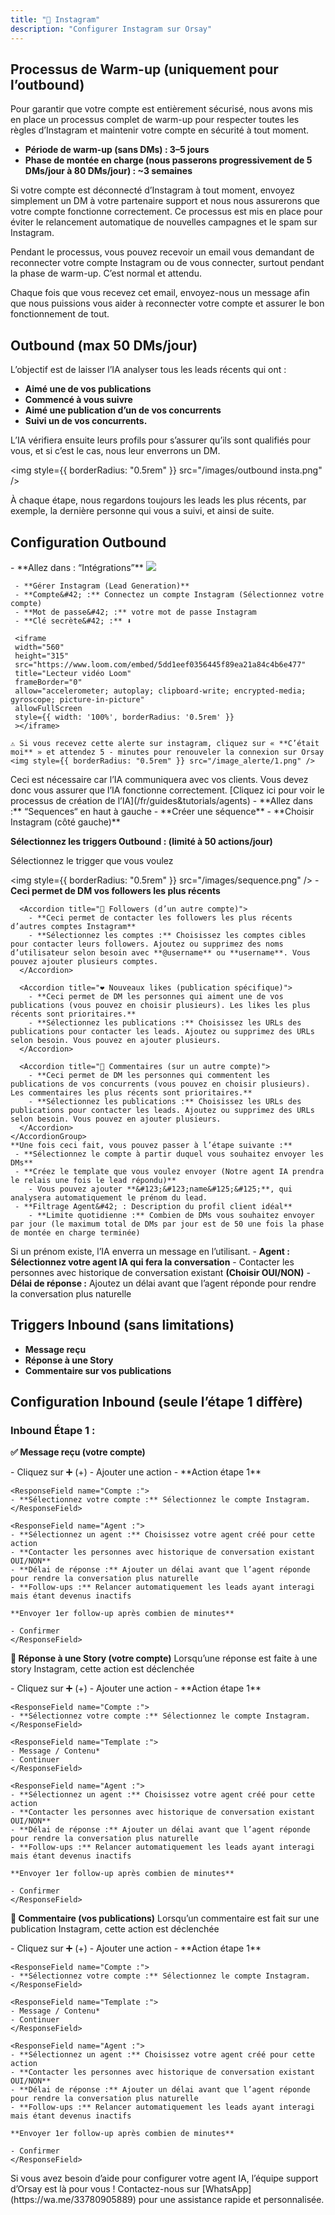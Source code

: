 ```yaml
---
title: "📸 Instagram"
description: "Configurer Instagram sur Orsay"
---
```


## Processus de Warm-up (uniquement pour l’outbound)

Pour garantir que votre compte est entièrement sécurisé, nous avons mis en place un processus complet de warm-up pour respecter toutes les règles d’Instagram et maintenir votre compte en sécurité à tout moment.

- **Période de warm-up (sans DMs) : 3–5 jours**
- **Phase de montée en charge (nous passerons progressivement de 5 DMs/jour à 80 DMs/jour) : ~3 semaines**

Si votre compte est déconnecté d’Instagram à tout moment, envoyez simplement un DM à votre partenaire support et nous nous assurerons que votre compte fonctionne correctement. Ce processus est mis en place pour éviter le relancement automatique de nouvelles campagnes et le spam sur Instagram.

Pendant le processus, vous pouvez recevoir un email vous demandant de reconnecter votre compte Instagram ou de vous connecter, surtout pendant la phase de warm-up. C’est normal et attendu.

Chaque fois que vous recevez cet email, envoyez-nous un message afin que nous puissions vous aider à reconnecter votre compte et assurer le bon fonctionnement de tout.

## Outbound (max 50 DMs/jour)

L’objectif est de laisser l’IA analyser tous les leads récents qui ont :

- **Aimé une de vos publications**
- **Commencé à vous suivre**
- **Aimé une publication d’un de vos concurrents**
- **Suivi un de vos concurrents.**

L’IA vérifiera ensuite leurs profils pour s’assurer qu’ils sont qualifiés pour vous, et si c’est le cas, nous leur enverrons un DM.

<img style={{ borderRadius: "0.5rem" }} src="/images/outbound insta.png" />

À chaque étape, nous regardons toujours les leads les plus récents, par exemple, la dernière personne qui vous a suivi, et ainsi de suite.

## Configuration Outbound

<AccordionGroup>
  <Accordion title="📸 Outbound Étape 1 : Connecter votre compte Instagram">
     - **Allez dans : “Intégrations”**
     <img style={{ borderRadius: "0.5rem" }} src="/images/integration.png" />

     - **Gérer Instagram (Lead Generation)**
     - **Compte&#42; :** Connectez un compte Instagram (Sélectionnez votre compte)
     - **Mot de passe&#42; :** votre mot de passe Instagram
     - **Clé secrète&#42; :** ⬇️

     <iframe
     width="560"
     height="315"
     src="https://www.loom.com/embed/5dd1eef0356445f89ea21a84c4b6e477"
     title="Lecteur vidéo Loom"
     frameBorder="0"
     allow="accelerometer; autoplay; clipboard-write; encrypted-media; gyroscope; picture-in-picture"
     allowFullScreen
     style={{ width: '100%', borderRadius: '0.5rem' }}
     ></iframe>

    ⚠️ Si vous recevez cette alerte sur instagram, cliquez sur « **C’était moi** » et attendez 5 - minutes pour renouveler la connexion sur Orsay
    <img style={{ borderRadius: "0.5rem" }} src="/image_alerte/1.png" />

  </Accordion>
  <Accordion title="🤖 Outbound Étape 2 : Configurer votre IA">
    Ceci est nécessaire car l’IA communiquera avec vos clients. Vous devez donc vous assurer que l’IA fonctionne correctement.
    [Cliquez ici pour voir le processus de création de l’IA](/fr/guides&tutorials/agents)
  </Accordion>
  <Accordion title="🧭 Outbound Étape 3 : Configurer votre séquence">
   - **Allez dans :** “Sequences“ en haut à gauche
   - **Créer une séquence**
   - **Choisir Instagram (côté gauche)**

**Sélectionnez les triggers Outbound : (limité à 50 actions/jour)**

Sélectionnez le trigger que vous voulez

   <img style={{ borderRadius: "0.5rem" }} src="/images/sequence.png" />
   <AccordionGroup>
      <Accordion title="👤 Nouveau follower (votre compte)">
        - **Ceci permet de DM vos followers les plus récents**
      </Accordion>
      
      <Accordion title="👥 Followers (d’un autre compte)">
        - **Ceci permet de contacter les followers les plus récents d’autres comptes Instagram**
        - **Sélectionnez les comptes :** Choisissez les comptes cibles pour contacter leurs followers. Ajoutez ou supprimez des noms d’utilisateur selon besoin avec **@username** ou **username**. Vous pouvez ajouter plusieurs comptes.
      </Accordion>
      
      <Accordion title="❤️ Nouveaux likes (publication spécifique)">
        - **Ceci permet de DM les personnes qui aiment une de vos publications (vous pouvez en choisir plusieurs). Les likes les plus récents sont prioritaires.**
        - **Sélectionnez les publications :** Choisissez les URLs des publications pour contacter les leads. Ajoutez ou supprimez des URLs selon besoin. Vous pouvez en ajouter plusieurs.
      </Accordion>

      <Accordion title="💬 Commentaires (sur un autre compte)">
        - **Ceci permet de DM les personnes qui commentent les publications de vos concurrents (vous pouvez en choisir plusieurs). Les commentaires les plus récents sont prioritaires.**
        - **Sélectionnez les publications :** Choisissez les URLs des publications pour contacter les leads. Ajoutez ou supprimez des URLs selon besoin. Vous pouvez en ajouter plusieurs.
      </Accordion>
    </AccordionGroup>
    **Une fois ceci fait, vous pouvez passer à l’étape suivante :**
     - **Sélectionnez le compte à partir duquel vous souhaitez envoyer les DMs**
     - **Créez le template que vous voulez envoyer (Notre agent IA prendra le relais une fois le lead répondu)**
        - Vous pouvez ajouter **&#123;&#123;name&#125;&#125;**, qui analysera automatiquement le prénom du lead.
     - **Filtrage Agent&#42; : Description du profil client idéal**
        - **Limite quotidienne :** Combien de DMs vous souhaitez envoyer par jour (le maximum total de DMs par jour est de 50 une fois la phase de montée en charge terminée)

Si un prénom existe, l’IA enverra un message en l’utilisant. - **Agent : Sélectionnez votre agent IA qui fera la conversation** - Contacter les personnes avec historique de conversation existant **(Choisir OUI/NON)** - **Délai de réponse :** Ajoutez un délai avant que l’agent réponde pour rendre la conversation plus naturelle

  </Accordion>
</AccordionGroup>

## Triggers Inbound (sans limitations)

- **Message reçu**
- **Réponse à une Story**
- **Commentaire sur vos publications**

## Configuration Inbound (seule l’étape 1 diffère)

### Inbound Étape 1 :

**✅ Message reçu (votre compte)**

<Expandable title="Étape">
    - Cliquez sur ➕ (+)
    - Ajouter une action
    - **Action étape 1**

    <ResponseField name="Compte :">
    - **Sélectionnez votre compte :** Sélectionnez le compte Instagram.
    </ResponseField>

    <ResponseField name="Agent :">
    - **Sélectionnez un agent :** Choisissez votre agent créé pour cette action
    - **Contacter les personnes avec historique de conversation existant OUI/NON**
    - **Délai de réponse :** Ajouter un délai avant que l’agent réponde pour rendre la conversation plus naturelle
    - **Follow-ups :** Relancer automatiquement les leads ayant interagi mais étant devenus inactifs

    **Envoyer 1er follow-up après combien de minutes**

    - Confirmer
    </ResponseField>

</Expandable>

**📝 Réponse à une Story (votre compte)**
Lorsqu’une réponse est faite à une story Instagram, cette action est déclenchée

<Expandable title="Étape">
    - Cliquez sur ➕ (+)
    - Ajouter une action
    - **Action étape 1**

    <ResponseField name="Compte :">
    - **Sélectionnez votre compte :** Sélectionnez le compte Instagram.
    </ResponseField>

    <ResponseField name="Template :">
    - Message / Contenu*
    - Continuer
    </ResponseField>

    <ResponseField name="Agent :">
    - **Sélectionnez un agent :** Choisissez votre agent créé pour cette action
    - **Contacter les personnes avec historique de conversation existant OUI/NON**
    - **Délai de réponse :** Ajouter un délai avant que l’agent réponde pour rendre la conversation plus naturelle
    - **Follow-ups :** Relancer automatiquement les leads ayant interagi mais étant devenus inactifs

    **Envoyer 1er follow-up après combien de minutes**

    - Confirmer
    </ResponseField>

</Expandable>

**💬 Commentaire (vos publications)**
Lorsqu’un commentaire est fait sur une publication Instagram, cette action est déclenchée

<Expandable title="Étape">
    - Cliquez sur ➕ (+)
    - Ajouter une action
    - **Action étape 1**

    <ResponseField name="Compte :">
    - **Sélectionnez votre compte :** Sélectionnez le compte Instagram.
    </ResponseField>

    <ResponseField name="Template :">
    - Message / Contenu*
    - Continuer
    </ResponseField>

    <ResponseField name="Agent :">
    - **Sélectionnez un agent :** Choisissez votre agent créé pour cette action
    - **Contacter les personnes avec historique de conversation existant OUI/NON**
    - **Délai de réponse :** Ajouter un délai avant que l’agent réponde pour rendre la conversation plus naturelle
    - **Follow-ups :** Relancer automatiquement les leads ayant interagi mais étant devenus inactifs

    **Envoyer 1er follow-up après combien de minutes**

    - Confirmer
    </ResponseField>

</Expandable>

<Note>
  Si vous avez besoin d’aide pour configurer votre agent IA, l’équipe support
  d’Orsay est là pour vous ! Contactez-nous sur
  [WhatsApp](https://wa.me/33780905889) pour une assistance rapide et
  personnalisée.
</Note>
